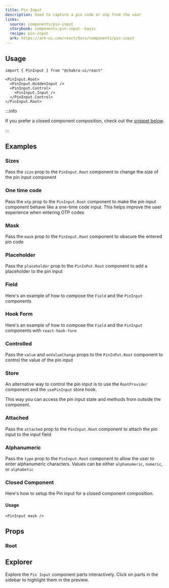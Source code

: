 ```yaml
---
title: Pin Input
description: Used to capture a pin code or otp from the user
links:
  source: components/pin-input
  storybook: components-pin-input--basic
  recipe: pin-input
  ark: https://ark-ui.com/react/docs/components/pin-input
---
```


<ExampleTabs name="pin-input-basic" />

## Usage

```tsx
import { PinInput } from "@chakra-ui/react"
```

```tsx
<PinInput.Root>
  <PinInput.HiddenInput />
  <PinInput.Control>
    <PinInput.Input />
  </PinInput.Control>
</PinInput.Root>
```

:::info

If you prefer a closed component composition, check out the
[snippet below](#closed-component).

:::

## Examples

### Sizes

Pass the `size` prop to the `PinInput.Root` component to change the size of the
pin input component

<ExampleTabs name="pin-input-with-sizes" />

### One time code

Pass the `otp` prop to the `PinInput.Root` component to make the pin input
component behave like a one-time code input. This helps improve the user
experience when entering OTP codes

<ExampleTabs name="pin-input-with-otp" />

### Mask

Pass the `mask` prop to the `PinInput.Root` component to obscure the entered pin
code

<ExampleTabs name="pin-input-with-mask" />

### Placeholder

Pass the `placeholder` prop to the `PinInPut.Root` component to add a
placeholder to the pin input

<ExampleTabs name="pin-input-with-placeholder" />

### Field

Here's an example of how to compose the `Field` and the `PinInput` components

<ExampleTabs name="pin-input-with-field" />

### Hook Form

Here's an example of how to compose the `Field` and the `PinInput` components
with `react-hook-form`

<ExampleTabs name="pin-input-with-hook-form" />

### Controlled

Pass the `value` and `onValueChange` props to the `PinInPut.Root` component to
control the value of the pin input

<ExampleTabs name="pin-input-controlled" />

### Store

An alternative way to control the pin input is to use the `RootProvider`
component and the `usePinInput` store hook.

This way you can access the pin input state and methods from outside the
component.

<ExampleTabs name="pin-input-with-store" />

### Attached

Pass the `attached` prop to the `PinInput.Root` component to attach the pin
input to the input field

<ExampleTabs name="pin-input-attached" />

### Alphanumeric

Pass the `type` prop to the `PinInput.Root` component to allow the user to enter
alphanumeric characters. Values can be either `alphanumeric`, `numeric`, or
`alphabetic`

<ExampleTabs name="pin-input-alphanumeric" />

### Closed Component

Here's how to setup the Pin input for a closed component composition.

<ExampleCode name="pin-input-closed-component" />

#### Usage

```tsx
<PinInput mask />
```

## Props

### Root

<PropTable component="PinInput" part="Root" />

## Explorer

Explore the `Pin Input` component parts interactively. Click on parts in the
sidebar to highlight them in the preview.

<Explorer name="pin-input-basic" />
